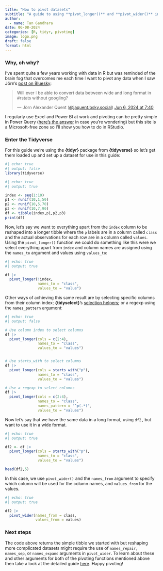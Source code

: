 ```yaml
---
title: "How to pivot datasets"
subtitle: "A guide to using **pivot_longer()** and **pivot_wider()** in **{tidyr}**"
author:
  - name: Tan Gandhara
date: 06-08-2024
categories: [R, tidyr, pivoting] 
image: logo.png
draft: false
format: html
---
```


### Why, oh why?

I've spent quite a few years working with data in R but was reminded of the brain fog that overcomes me each time I want to pivot any data when I saw Jörn's [post on Bluesky](https://bsky.app/profile/jaquent.bsky.social/post/3kuafvfcswm2h):

```{=html5}
<blockquote class="bluesky-embed" data-bluesky-uri="at://did:plc:mkrvmb5nkkarnvlgzqavbpim/app.bsky.feed.post/3kuafvfcswm2h" data-bluesky-cid="bafyreiftxnacrhkgluezfyskyrdrhfsst7ax7zuhah6mtlbzz77yw3wyfy"><p lang="en">Will ever I be able to convert data between wide and long format in #rstats without googling?</p>&mdash; Jörn Alexander Quent (<a href="https://bsky.app/profile/did:plc:mkrvmb5nkkarnvlgzqavbpim?ref_src=embed">@jaquent.bsky.social</a>) <a href="https://bsky.app/profile/did:plc:mkrvmb5nkkarnvlgzqavbpim/post/3kuafvfcswm2h?ref_src=embed">Jun 6, 2024 at 7:40</a></blockquote><script async src="https://embed.bsky.app/static/embed.js" charset="utf-8"></script>
```
I regularly use Excel and Power BI at work and pivoting can be pretty simple in Power Query ([here's the answer](https://support.microsoft.com/en-gb/office/pivot-columns-power-query-abc9c8da-3be9-44c4-886e-0be331ab387a) in case you're wondering) but this site is a Microsoft-free zone so I'll show you how to do in RStudio.

### Enter the Tidyverse

For this guide we're using the **{tidyr}** package from **{tidyverse}** so let's get them loaded up and set up a dataset for use in this guide:

```r
#| echo: true
#| output: false
library(tidyverse)
```

```r
#| echo: true
#| output: true

index <- seq(1:10)
p1 <- runif(10,1,50)
p2 <- runif(10,5,70)
p3 <- runif(10,7,90)
df <- tibble(index,p1,p2,p3)
print(df)
```

Now, let's say we want to everything apart from the `index` column to be reshaped into a longer tibble where the `p` labels are in a column called `class` and the actual observations for each row are in a column called `values`. Using the `pivot_longer()` function we could do something like this were we select everything apart from `index` and column names are assigned using the `names_to` argument and values using `values_to`:

```r
#| echo: true
#| output: true

df |> 
  pivot_longer(!index, 
               names_to = "class", 
               values_to = "value")
```

Other ways of achieving this same result are by selecting specific columns from their column index; **{tidyselect}**'s [selection helpers](https://tidyselect.r-lib.org/reference/starts_with.html); or a regexp using the `names_pattern` argument:

```r
#| echo: true
#| output: false

# Use column index to select columns
df |> 
  pivot_longer(cols = c(2:4),
               names_to = "class",
               values_to = "values")


# Use starts_with to select columns
df |> 
  pivot_longer(cols = starts_with("p"),
               names_to = "class",
               values_to = "values")

# Use a regexp to select columns
df |> 
  pivot_longer(cols = c(2:4),
               names_to = "class",
               names_pattern = "^p(.*)",
               values_to = "values")
```

Now let's say that we have the same data in a long format, using `df2,` but want to use it in a wide format.

```r
#| echo: true
#| output: true

df2 <- df |> 
  pivot_longer(cols = starts_with("p"),
               names_to = "class",
               values_to = "values")

head(df2,5)
```

In this case, we use `pivot_wider()` and the `names_from` argument to specify which column will be used for the column names, and `values_from` for the values.

```r
#| echo: true
#| output: true

df2 |> 
  pivot_wider(names_from = class, 
              values_from = values)
```

### Next steps

The code above returns the simple tibble we started with but reshaping more complicated datasets might require the use of `names_repair`, `names_sep`, or `names_expand` arguments in `pivot_wider`. To learn about these and other arguments for both of the pivoting functions mentioned above then take a look at the detailed guide [here](https://tidyr.tidyverse.org/articles/pivot.html). Happy pivoting!
